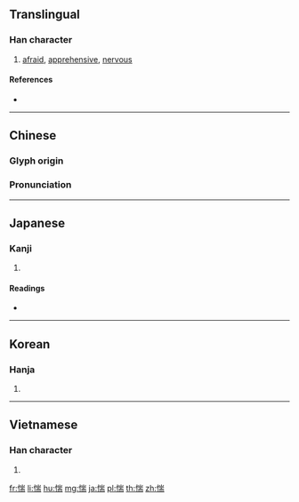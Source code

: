==Translingual==

===Han character===
{{Han char|rn=61|rad=心|as=09|sn=12|four=92027|canj=PUMB|ids=⿰忄耑}}

# [[afraid]], [[apprehensive]], [[nervous]]

====References====
* {{Han ref|kx=0392.270|dkj=10859|dj=0728.110|hdz=42328.100|uh=60F4|ud=24820|bh=B46D|bd=46189}}

----

==Chinese==
{{zh-forms}}

===Glyph origin===
{{Han etym}}

===Pronunciation===
{{zh-pron
|m=zhuì
|c=cyun3,zeoi3
|mc=y
|oc=y
|cat=a
}}

----

==Japanese==

===Kanji===
{{ja-kanji|grade=|rs=心09}}

# {{defn|lang=ja|sort=心09}}

====Readings====
* {{ja-readings|on=[[ずい]] (zui), [[すい]] (sui)|kun=[[おそれる]] (osoreru)}}

----

==Korean==

===Hanja===
{{ko-hanja|hangeul=췌|eumhun=|rv=chwe|mr=ch'we|y=chwey}}

# {{defn|lang=ko|sort=心09}}

----

==Vietnamese==

===Han character===
{{vi-readings|rs=心09|hanviet=nhoai}}

# {{defn|lang=vi|sort=心09}}

[[fr:惴]]
[[li:惴]]
[[hu:惴]]
[[mg:惴]]
[[ja:惴]]
[[pl:惴]]
[[th:惴]]
[[zh:惴]]